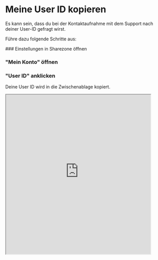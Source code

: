 
# Meine User ID kopieren

Es kann sein, dass du bei der Kontaktaufnahme mit dem Support nach deiner User-ID gefragt wirst.

Führe dazu folgende Schritte aus:

<Steps>
  ### Einstellungen in Sharezone öffnen

### "Mein Konto" öffnen

### "User ID" anklicken

Deine User ID wird in die Zwischenablage kopiert.

</Steps>

<Bleed>
  <div style={{ display: "flex", justifyContent: "center" }}>
    <iframe
      src="https://firebasestorage.googleapis.com/v0/b/sharezone-c2bd8.appspot.com/o/docs%2Faccount%2Fcopy-user-id-desktop.mp4?alt=media&token=788d804d-fbfc-4051-93a8-9b9b77540217"
      width="90%"
      height="500px"
      title="Konto löschen"
    />
  </div>
</Bleed>
